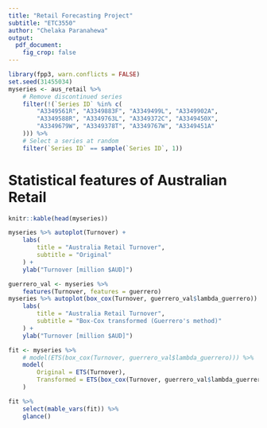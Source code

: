 ```yaml
---
title: "Retail Forecasting Project"
subtitle: "ETC3550"
author: "Chelaka Paranahewa"
output: 
  pdf_document:
    fig_crop: false
---
```

```r
library(fpp3, warn.conflicts = FALSE)
set.seed(31455034)
myseries <- aus_retail %>%
    # Remove discontinued series
    filter(!(`Series ID` %in% c(
        "A3349561R", "A3349883F", "A3349499L", "A3349902A",
        "A3349588R", "A3349763L", "A3349372C", "A3349450X",
        "A3349679W", "A3349378T", "A3349767W", "A3349451A"
    ))) %>%
    # Select a series at random
    filter(`Series ID` == sample(`Series ID`, 1))
```

# Statistical features of Australian Retail

```r
knitr::kable(head(myseries))
```
<!-- Describe dataset -->

```r
myseries %>% autoplot(Turnover) +
    labs(
        title = "Australia Retail Turnover",
        subtitle = "Original"
    ) +
    ylab("Turnover [million $AUD]")
```
<!-- Explain trends like variance -->

```r
guerrero_val <- myseries %>%
    features(Turnover, features = guerrero)
myseries %>% autoplot(box_cox(Turnover, guerrero_val$lambda_guerrero)) +
    labs(
        title = "Australia Retail Turnover",
        subtitle = "Box-Cox transformed (Guerrero's method)"
    ) +
    ylab("Turnover [million $AUD]")
```

```r
fit <- myseries %>%
    # model(ETS(box_cox(Turnover, guerrero_val$lambda_guerrero))) %>%
    model(
        Original = ETS(Turnover),
        Transformed = ETS(box_cox(Turnover, guerrero_val$lambda_guerrero))
    )

fit %>%
    select(mable_vars(fit)) %>%
    glance()
```